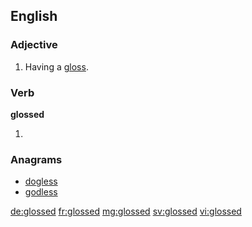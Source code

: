 ==English==

===Adjective===
{{en-adj|-}}

# Having a [[gloss]].

===Verb===
'''glossed'''

# {{past of|gloss}}

===Anagrams===
* [[dogless#English|dogless]]
* [[godless#English|godless]]

[[de:glossed]]
[[fr:glossed]]
[[mg:glossed]]
[[sv:glossed]]
[[vi:glossed]]